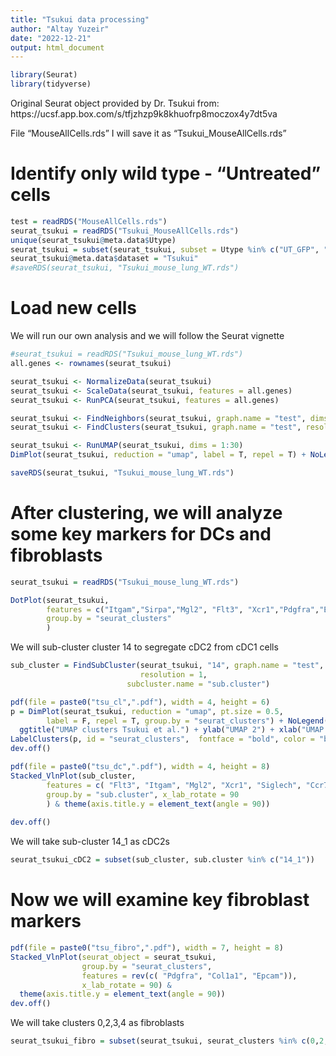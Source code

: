 ```yaml
---
title: "Tsukui data processing"
author: "Altay Yuzeir"
date: "2022-12-21"
output: html_document
---
```


```r
library(Seurat)
library(tidyverse)
```

Original Seurat object provided by Dr. Tsukui from:
https://ucsf.app.box.com/s/tfjzhzp9k8khuofrp8moczox4y7dt5va

File "MouseAllCells.rds"
I will save it as "Tsukui_MouseAllCells.rds"

# Identify only wild type - "Untreated" cells
```r
test = readRDS("MouseAllCells.rds")
seurat_tsukui = readRDS("Tsukui_MouseAllCells.rds")
unique(seurat_tsukui@meta.data$Utype)
seurat_tsukui = subset(seurat_tsukui, subset = Utype %in% c("UT_GFP", "UT_nonGFP"))
seurat_tsukui@meta.data$dataset = "Tsukui"
#saveRDS(seurat_tsukui, "Tsukui_mouse_lung_WT.rds")
```

# Load new cells

We will run our own analysis and we will follow the Seurat vignette

```r
#seurat_tsukui = readRDS("Tsukui_mouse_lung_WT.rds")
all.genes <- rownames(seurat_tsukui)

seurat_tsukui <- NormalizeData(seurat_tsukui)
seurat_tsukui <- ScaleData(seurat_tsukui, features = all.genes)
seurat_tsukui <- RunPCA(seurat_tsukui, features = all.genes)

seurat_tsukui <- FindNeighbors(seurat_tsukui, graph.name = "test", dims = 1:30)
seurat_tsukui <- FindClusters(seurat_tsukui, graph.name = "test", resolution = 1)

seurat_tsukui <- RunUMAP(seurat_tsukui, dims = 1:30)
DimPlot(seurat_tsukui, reduction = "umap", label = T, repel = T) + NoLegend()

saveRDS(seurat_tsukui, "Tsukui_mouse_lung_WT.rds")

```

# After clustering, we will analyze some key markers for DCs and fibroblasts
```r
seurat_tsukui = readRDS("Tsukui_mouse_lung_WT.rds")

DotPlot(seurat_tsukui, 
        features = c("Itgam","Sirpa","Mgl2", "Flt3", "Xcr1","Pdgfra","Epcam","Itgae"),
        group.by = "seurat_clusters"
        )

```

We will sub-cluster cluster 14 to segregate cDC2 from cDC1 cells
```r
sub_cluster = FindSubCluster(seurat_tsukui, "14", graph.name = "test",
                             resolution = 1,
                          subcluster.name = "sub.cluster")
```

```r
pdf(file = paste0("tsu_cl",".pdf"), width = 4, height = 6)
p = DimPlot(seurat_tsukui, reduction = "umap", pt.size = 0.5, 
        label = F, repel = T, group.by = "seurat_clusters") + NoLegend() +
  ggtitle("UMAP clusters Tsukui et al.") + ylab("UMAP 2") + xlab("UMAP 1")
LabelClusters(p, id = "seurat_clusters",  fontface = "bold", color = "black")
dev.off()
```

```r
pdf(file = paste0("tsu_dc",".pdf"), width = 4, height = 8)
Stacked_VlnPlot(sub_cluster,
        features = c( "Flt3", "Itgam", "Mgl2", "Xcr1", "Siglech", "Ccr7"),
        group.by = "sub.cluster", x_lab_rotate = 90
        ) & theme(axis.title.y = element_text(angle = 90))
  
dev.off()
```

We will take sub-cluster 14_1 as cDC2s
```r
seurat_tsukui_cDC2 = subset(sub_cluster, sub.cluster %in% c("14_1"))
```

# Now we will examine key fibroblast markers
```r
pdf(file = paste0("tsu_fibro",".pdf"), width = 7, height = 8)
Stacked_VlnPlot(seurat_object = seurat_tsukui, 
                group.by = "seurat_clusters",
                features = rev(c( "Pdgfra", "Col1a1", "Epcam")),
                x_lab_rotate = 90) & 
  theme(axis.title.y = element_text(angle = 90))
dev.off()
```

We will take clusters 0,2,3,4 as fibroblasts
```r
seurat_tsukui_fibro = subset(seurat_tsukui, seurat_clusters %in% c(0,2,3,4))
```

